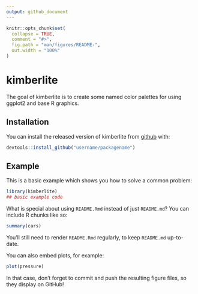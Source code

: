 ```yaml
---
output: github_document
---
```


<!-- README.md is generated from README.Rmd. Please edit that file -->

```r
knitr::opts_chunk$set(
  collapse = TRUE,
  comment = "#>",
  fig.path = "man/figures/README-",
  out.width = "100%"
)
```

# kimberlite

<!-- badges: start -->
<!-- badges: end -->

The goal of kimberlite is to create some named color palettes for using ggplot2 and base R graphics.

## Installation

You can install the released version of kimberlite from [github](https://CRAN.R-project.org) with:

``` r
devtools::install_github("username/packagename")
```

## Example

This is a basic example which shows you how to solve a common problem:

```r
library(kimberlite)
## basic example code
```

What is special about using `README.Rmd` instead of just `README.md`? You can include R chunks like so:

```r
summary(cars)
```

You'll still need to render `README.Rmd` regularly, to keep `README.md` up-to-date.

You can also embed plots, for example:

```r
plot(pressure)
```

In that case, don't forget to commit and push the resulting figure files, so they display on GitHub!
